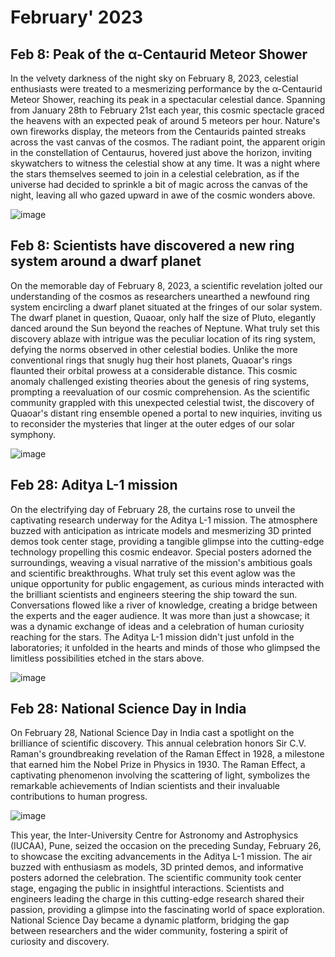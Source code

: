 # February' 2023

## Feb 8: Peak of the α-Centaurid Meteor Shower
In the velvety darkness of the night sky on February 8, 2023, celestial enthusiasts were treated to a mesmerizing performance by the α-Centaurid Meteor Shower, reaching its peak in a spectacular celestial dance. Spanning from January 28th to February 21st each year, this cosmic spectacle graced the heavens with an expected peak of around 5 meteors per hour. Nature's own fireworks display, the meteors from the Centaurids painted streaks across the vast canvas of the cosmos. The radiant point, the apparent origin in the constellation of Centaurus, hovered just above the horizon, inviting skywatchers to witness the celestial show at any time. It was a night where the stars themselves seemed to join in a celestial celebration, as if the universe had decided to sprinkle a bit of magic across the canvas of the night, leaving all who gazed upward in awe of the cosmic wonders above. 

![image](https://www.bullfrag.com/ezoimgfmt/www.heraldobinario.com.mx/u/fotografias/m/2023/2/2/f1280x720-46000_177675_5050.jpg?ezimgfmt=rs%3Adevice%2Frscb1-10)

## Feb 8: Scientists have discovered a new ring system around a dwarf planet
On the memorable day of February 8, 2023, a scientific revelation jolted our understanding of the cosmos as researchers unearthed a newfound ring system encircling a dwarf planet situated at the fringes of our solar system. The dwarf planet in question, Quaoar, only half the size of Pluto, elegantly danced around the Sun beyond the reaches of Neptune. What truly set this discovery ablaze with intrigue was the peculiar location of its ring system, defying the norms observed in other celestial bodies. Unlike the more conventional rings that snugly hug their host planets, Quaoar's rings flaunted their orbital prowess at a considerable distance. This cosmic anomaly challenged existing theories about the genesis of ring systems, prompting a reevaluation of our cosmic comprehension. As the scientific community grappled with this unexpected celestial twist, the discovery of Quaoar's distant ring ensemble opened a portal to new inquiries, inviting us to reconsider the mysteries that linger at the outer edges of our solar symphony. 

![image](https://static.scientificamerican.com/sciam/cache/file/8B101B10-4DFD-4E21-90A42EA87AD502EE_source.jpg?w=900)

## Feb 28: Aditya L-1 mission 
On the electrifying day of February 28, the curtains rose to unveil the captivating research underway for the Aditya L-1 mission. The atmosphere buzzed with anticipation as intricate models and mesmerizing 3D printed demos took center stage, providing a tangible glimpse into the cutting-edge technology propelling this cosmic endeavor. Special posters adorned the surroundings, weaving a visual narrative of the mission's ambitious goals and scientific breakthroughs. What truly set this event aglow was the unique opportunity for public engagement, as curious minds interacted with the brilliant scientists and engineers steering the ship toward the sun. Conversations flowed like a river of knowledge, creating a bridge between the experts and the eager audience. It was more than just a showcase; it was a dynamic exchange of ideas and a celebration of human curiosity reaching for the stars. The Aditya L-1 mission didn't just unfold in the laboratories; it unfolded in the hearts and minds of those who glimpsed the limitless possibilities etched in the stars above. 

![image](https://i0.wp.com/www.smartprix.com/bytes/wp-content/uploads/2023/09/Aditya-L1.png?ssl=1&quality=80&w=800)

## Feb 28: National Science Day in India 
On February 28, National Science Day in India cast a spotlight on the brilliance of scientific discovery. This annual celebration honors Sir C.V. Raman's groundbreaking revelation of the Raman Effect in 1928, a milestone that earned him the Nobel Prize in Physics in 1930. The Raman Effect, a captivating phenomenon involving the scattering of light, symbolizes the remarkable achievements of Indian scientists and their invaluable contributions to human progress.

![image](https://resize.indiatvnews.com/en/centered/newbucket/1200_675/2022/02/national-science-day-february-28-1646026246.jpg)

This year, the Inter-University Centre for Astronomy and Astrophysics (IUCAA), Pune, seized the occasion on the preceding Sunday, February 26, to showcase the exciting advancements in the Aditya L-1 mission. The air buzzed with enthusiasm as models, 3D printed demos, and informative posters adorned the celebration. The scientific community took center stage, engaging the public in insightful interactions. Scientists and engineers leading the charge in this cutting-edge research shared their passion, providing a glimpse into the fascinating world of space exploration. National Science Day became a dynamic platform, bridging the gap between researchers and the wider community, fostering a spirit of curiosity and discovery.



